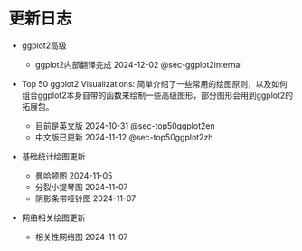 # 更新日志 {.unnumbered}

- ggplot2高级

    - ggplot2内部翻译完成 2024-12-02 @sec-ggplot2internal

-   Top 50 ggplot2 Visualizations: 简单介绍了一些常用的绘图原则，以及如何组合ggplot2本身自带的函数来绘制一些高级图形，部分图形会用到ggplot2的拓展包。
    -   目前是英文版 2024-10-31 @sec-top50ggplot2en
    -   中文版已更新 2024-11-12 @sec-top50ggplot2zh
-   基础统计绘图更新
    -   曼哈顿图 2024-11-05
    -   分裂小提琴图 2024-11-07
    -   阴影条带哑铃图 2024-11-07
-   网络相关绘图更新
    -   相关性网络图 2024-11-07
